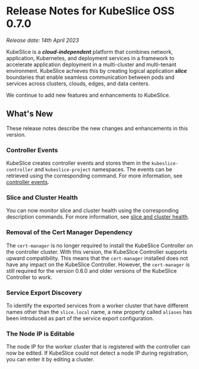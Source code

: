 # Release Notes for KubeSlice OSS 0.7.0

*Release date: 14th April 2023*

KubeSlice is a ***cloud-independent*** platform that combines network, application, Kubernetes, and deployment services 
in a framework to accelerate application deployment in a multi-cluster and multi-tenant environment. KubeSlice achieves this 
by creating logical application ***slice*** boundaries that enable seamless communication between pods and services across 
clusters, clouds, edges, and data centers.

We continue to add new features and enhancements to KubeSlice. 

## What's New
These release notes describe the new changes and enhancements in this version.

### Controller Events 
KubeSlice creates controller events and stores them in the `kubeslice-controller`
and `kubeslice-project` namespaces. The events can be retrieved using the corresponding command.
For more information, see [controller events](versioned_docs/version-1.0.0/install-kubeslice/yaml/events/yaml-events-controller-events.mdx).

### Slice and Cluster Health
You can now monitor slice and cluster health using the corresponding description commands. 
For more information, see [slice and cluster health](/versioned_docs/version-1.0.0/install-kubeslice/yaml/slice-operations/slice-cluster-health.mdx).

### Removal of the Cert Manager Dependency 
The `cert-manager` is no longer required to install the KubeSlice Controller on the controller cluster. 
With this version, the KubeSlice Controller supports upward compatibility. This means that the `cert-manager` 
installed does not have any impact on the KubeSlice Controller. However, the `cert-manager` is still 
required for the version 0.6.0 and older versions of the KubeSlice Controller to work.

### Service Export Discovery
To identify the exported services from a worker cluster that have different names other than 
the `slice.local` name, a new property called `aliases` has been introduced as part of 
the service export configuration.  

### The Node IP is Editable
The node IP for the worker cluster that is registered with the controller can now be edited. If 
KubeSlice could not detect a node IP during registration, you can enter it by editing a cluster.